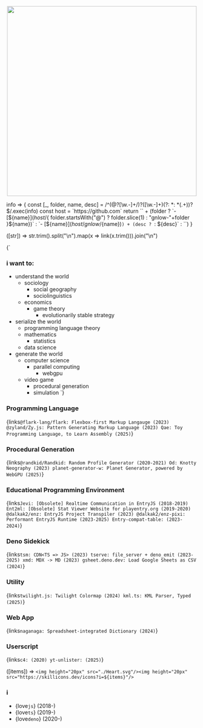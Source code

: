 <p align="center">
    <img width="500px" src="./identity/gnlow/logo_250427.webp"/>
</p>

info => {
    const [_, folder, name, desc] = /^(@?[\w.-]+\/)?([\w.-]+)(?: *: *(.+))?$/.exec(info)
    const host = `https://github.com`
    return ``
        + (folder
            ? `- [${name}](${host}/${
                folder.startsWith("@")
                    ? folder.slice(1)
                    : "gnlow-"+folder
            }${name})`
            : `- [${name}](${host}/gnlow/${name})`)
        + (desc ? `: ${desc}` : ``)
}

([str]) =>
    str.trim().split("\n").map(x => link(x.trim())).join("\n")

{`
### i want to:
- understand the world
    - sociology
        - social geography
        - sociolinguistics
    - economics
        - game theory
            - evolutionarily stable strategy
- serialize the world
    - programming language theory
    - mathematics
        - statistics
    - data science
- generate the world
    - computer science
        - parallel computing
            - webgpu
    - video game
        - procedural generation
        - simulation
`}

### Programming Language
{links`
    @flark-lang/flark: Flexbox-first Markup Langauge (2023)
    @zyland/Zy.js: Pattern Generating Markup Language (2023)
    Qae: Toy Programming Language, to Learn Assembly (2025)
`}

### Procedural Generation
{links`
    @randkid/Randkid: Random Profile Generator (2020-2021)
    Od: Knotty Neography (2023)
    planet-generator-w: Planet Generator, powered by WebGPU (2025)
`}

### Educational Programming Environment
{links`
    Jevi: [Obsolete] Realtime Communication in EntryJS (2018-2019)
    Ent2ml: [Obsolete] Stat Viewer Website for playentry.org (2019-2020)
    @dalkak2/enz: EntryJS Project Transpiler (2023)
    @dalkak2/enz-pixi: Performant EntryJS Runtime (2023-2025)
    Entry-compat-table: (2023-2024)
`}

### Deno Sidekick
{links`
    tsm: CDN<TS => JS> (2023)
    tserve: file_server + deno_emit (2023-2025)
    xmd: MDX -> MD (2023)
    gsheet.deno.dev: Load Google Sheets as CSV (2024)
`}

### Utility
{links`
    twilight.js: Twilight Colormap (2024)
    kml.ts: KML Parser, Typed (2025)
`}

### Web App
{links`
    naganaga: Spreadsheet-integrated Dictionary (2024)
`}

### Userscript
{links`
    c4: (2020)
    yt-unlister: (2025)
`}

([items]) =>
    `<img height="20px" src="./Heart.svg"/><img height="20px" src="https://skillicons.dev/icons?i=${items}"/>`

### i
- {love`js`} (2018-)
- {love`ts`} (2019-)
- {love`deno`} (2020-)
